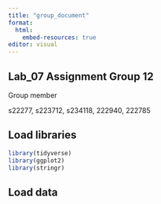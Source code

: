```yaml
---
title: "group_document"
format:
  html:
    embed-resources: true
editor: visual
---
```


## Lab_07 Assignment Group 12

Group member 

s22277, s223712, s234118, 222940, 222785

## Load libraries

```r
library(tidyverse)
library(ggplot2)
library(stringr)
```

## Load data


